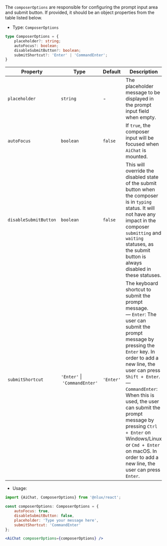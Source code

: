 The `composerOptions` are responsible for configuring the prompt input area and submit button.
If provided, it should be an object properties from the table listed below.

* Type: `ComposerOptions`

```ts
type ComposerOptions = {
    placeholder?: string;
    autoFocus?: boolean;
    disableSubmitButton?: boolean;
    submitShortcut?: 'Enter' | 'CommandEnter';
}
```

| Property | Type |  Default |Description |
| --- | --- | --- | --- |
| `placeholder` | `string` | - | The placeholder message to be displayed in the prompt input field when empty. |
| `autoFocus` | `boolean` | `false` | If `true`, the composer input will be focused when `AiChat` is mounted. |
| `disableSubmitButton` | `boolean` | `false` | This will override the disabled state of the submit button when the composer is in `typing` status. It will not have any impact in the composer `submitting` and `waiting` statuses, as the submit button is always disabled in these statuses. |
| `submitShortcut` | `'Enter'`&nbsp;\|&nbsp;`'CommandEnter'` | `'Enter'` | The keyboard shortcut to submit the prompt message.<br />— `Enter`: The user can submit the prompt message by pressing the `Enter` key. In order to add a new line, the user can press `Shift + Enter`.<br />— `CommandEnter`: When this is used, the user can submit the prompt message by pressing `Ctrl + Enter` on Windows/Linux or `Cmd + Enter` on macOS. In order to add a new line, the user can press `Enter`. |

* Usage:

```jsx
import {AiChat, ComposerOptions} from '@nlux/react';

const composerOptions: ComposerOptions = {
    autoFocus: true,
    disableSubmitButton: false,
    placeholder: 'Type your message here',
    submitShortcut: 'CommandEnter'
};

<AiChat composerOptions={composerOptions} />
```
